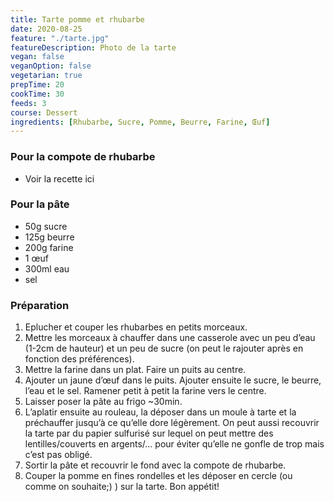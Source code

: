 ```yaml
---
title: Tarte pomme et rhubarbe
date: 2020-08-25
feature: "./tarte.jpg"
featureDescription: Photo de la tarte
vegan: false
veganOption: false
vegetarian: true
prepTime: 20
cookTime: 30
feeds: 3
course: Dessert
ingredients: [Rhubarbe, Sucre, Pomme, Beurre, Farine, Œuf]
---
```


<Ingredients>

### Pour la compote de rhubarbe

- <Link to="/recettes/compote-de-rhubarbe">Voir la recette ici</Link>

### Pour la pâte

- 50g <Ing id="Sucre">sucre</Ing>
- 125g <Ing id="Beurre">beurre</Ing>
- 200g <Ing id="Farine">farine</Ing>
- 1 <Ing id="Œuf">œuf</Ing>
- 300ml eau
- sel

</Ingredients>

### Préparation

1. Eplucher et couper les rhubarbes en petits morceaux.
2. Mettre les morceaux à chauffer dans une casserole avec un peu d’eau (1-2cm de
hauteur) et un peu de sucre (on peut le rajouter après en fonction des
préférences).
3. Mettre la farine dans un plat. Faire un puits au centre.
4. Ajouter un jaune d’œuf dans le puits. Ajouter ensuite le sucre, le beurre,
l’eau et le sel. Ramener petit à petit la farine vers le centre.
5. Laisser poser la pâte au frigo ~30min.
6. L’aplatir ensuite au rouleau, la déposer dans un moule à tarte et la préchauffer
jusqu’à ce qu’elle dore légèrement. On peut aussi recouvrir la tarte par du papier sulfurisé sur lequel on peut mettre des lentilles/couverts en argents/… pour éviter qu’elle ne gonfle de trop mais c’est pas obligé.
7. Sortir la pâte et recouvrir le fond avec la compote de rhubarbe.
8. Couper la pomme en fines rondelles et les déposer en cercle (ou comme on souhaite;) ) sur la tarte. Bon appétit!
